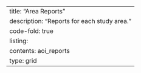 ---
title: "Area Reports"
description: "Reports for each study area."
code-fold: true
listing:
  contents: aoi_reports
  type: grid
---